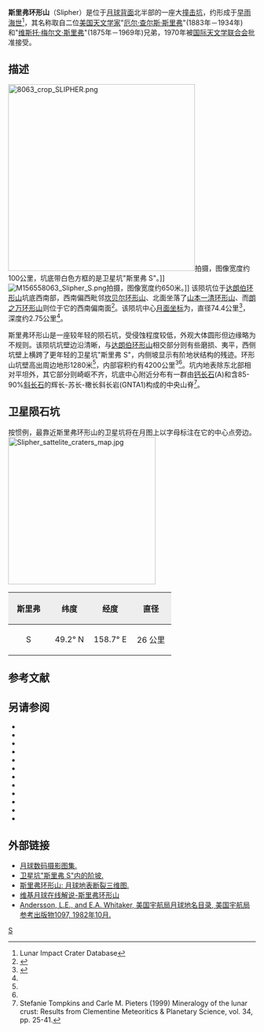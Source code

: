 {{lunar crater data|
 image=Normal d-alembert-clem.jpg|240px|
 caption=[[克莱门汀号|克莱门汀号]]拍摄的图像，图中显示了[[达朗伯环形山|达朗伯环形山]]和位于它西南坑底的斯里弗环形山。|
 latitude=49.28|
 N_or_S=N|
 longitude=160.27|
 E_or_W=E|
 diameter=74.4公里|
 depth=2.75公里|
 colong=200|
 eponym=[[厄尔·查尔斯·斯里弗|厄尔·查·斯里弗]]<br />[[维斯托·斯里弗|维斯托·梅·斯里弗]]}}
'''斯里弗环形山'''（Slipher）是位于[[月球背面|月球背面]]北半部的一座大[[撞击坑|撞击坑]]，约形成于[[早雨海世|早雨海世]]<ref name=LICD>Lunar Impact Crater Database</ref>，其名称取自二位[[美国|美国]][[天文学家|天文学家]]"[[厄尔·查尔斯·斯里弗|厄尔·查尔斯·斯里弗]]"(1883年－1934年)和"[[维斯托·斯里弗|维斯托·梅尔文·斯里弗]]"(1875年－1969年)兄弟，1970年被[[国际天文学联合会|国际天文学联合会]]批准接受。

==描述==
[[Image:8063_crop_SLIPHER.png|380px]]拍摄，图像宽度约100公里，坑底带白色方框的是卫星坑"斯里弗 S"。]]
[[Image:M156558063_Slipher_S.png|thumb]]拍摄，图像宽度约650米。]]  
该陨坑位于[[达朗伯环形山|达朗伯环形山]]坑底西南部，西南偏西毗邻[[坎贝尔环形山|坎贝尔环形山]]、北面坐落了[[山本一清环形山|山本一清环形山]]、而[[朗之万环形山|朗之万环形山]]则位于它的西南偏南面<ref>{{Cite web |url=http://planetarynames.wr.usgs.gov/images/Lunar/lac_18_wac.pdf |title=Crater Slipher on the map LAC-18. |accessdate=2016-12-02 |archive-date=2016-12-13 |archive-url=https://web.archive.org/web/20161213005427/https://planetarynames.wr.usgs.gov/images/Lunar/lac_18_wac.pdf |dead-url=no }}</ref>。该陨坑中心[[月面坐标|月面坐标]]为{{Coord|49.28|N|160.27|E|globe:Moon|nogoogle=1|noosm=1}}，直径74.4公里<ref name="IAU">{{Cite web |url=http://planetarynames.wr.usgs.gov/Feature/5599 |title=Directory of the International Astronomical Union |accessdate=2016-12-02 |archive-date=2018-05-31 |archive-url=https://web.archive.org/web/20180531013843/https://planetarynames.wr.usgs.gov/Feature/5599 |dead-url=no }}</ref>，深度约2.75公里<ref name="LICD"/>。

斯里弗环形山是一座较年轻的陨石坑，受侵蚀程度较低，外观大体圆形但边缘略为不规则。该陨坑坑壁边沿清晰，与[[达朗伯环形山|达朗伯环形山]]相交部分则有些磨损、夷平，西侧坑壁上横跨了更年轻的卫星坑"斯里弗 S"，内侧坡显示有阶地状结构的残迹。环形山坑壁高出周边地形1280米<ref name="LICD"/>，内部容积约有4200公里<sup>3</sup><ref name="LICD"/>。坑内地表除东北部相对平坦外，其它部分则崎岖不齐，坑底中心附近分布有一群由[[钙长石|钙长石]](A)和含85-90%[[斜长石|斜长石]]的辉长-苏长-橄长斜长岩(GNTA1)构成的中央山脊<ref>Stefanie Tompkins and Carle M. Pieters (1999) Mineralogy of the lunar crust: Results from Clementine Meteoritics & Planetary Science, vol. 34, pp. 25-41.</ref>。

==卫星陨石坑==
按惯例，最靠近斯里弗环形山的卫星坑将在月图上以字母标注在它的中心点旁边。
[[Image:Slipher_sattelite_craters_map.jpg|300px]]

{| class="wikitable"
!width="25%" style="background:#eeeeee;" |斯里弗
!width="25%" style="background:#eeeeee;" |纬度
!width="25%" style="background:#eeeeee;" |经度 
!width="25%" style="background:#eeeeee;" |直径
|-
|align="center"|S
|align="center"|49.2° N
|align="center"|158.7° E
|align="center"|26 公里
|}{{clear}}
==参考文献==
{{reflist}}

==另请参阅==
{{refbegin}}
* {{cite book
  | last1 = Andersson
  | first1 = L. E.
  | last2 = Whitaker
  | first2 = E. A.
  | authorlink2 = Ewen Whitaker
  | date = 1982
  | title = [[NASA|NASA]] Catalogue of Lunar Nomenclature
  | publisher = NASA RP-1097
  | ref = harv
  }}
* {{cite web
  | last = Blue
  | first = Jennifer
  | date = July 25, 2007
  | title = Gazetteer of Planetary Nomenclature
  | publisher = [[United_States_Geological_Survey|USGS]]
  | url = http://planetarynames.wr.usgs.gov/
  | accessdate = 2007-08-05
  | ref = harv
  | archive-date = 2015-05-26
  | archive-url = https://web.archive.org/web/20150526164842/http://planetarynames.wr.usgs.gov/
  | dead-url = no
  }}
* {{cite book
  | last1 = Bussey
  | first1 = B.
  | authorlink1 = Ben Bussey
  | last2 = Spudis
  | first2 = P.
  | authorlink2 = Paul Spudis
  | date = 2004
  | title = The Clementine Atlas of the Moon
  | publisher = Cambridge University Press
  | location = New York
  | isbn = 978-0-521-81528-4
  | ref = harv
  }}
* {{cite book
  | last1 = Cocks
  | first1 = Elijah E.
  | last2 = Cocks
  | first2 = Josiah C.
  | date = 1995
  | title = Who's Who on the Moon: A Biographical Dictionary of Lunar Nomenclature
  | url = https://archive.org/details/isbn_9780936389271
  | publisher = Tudor Publishers
  | isbn = 978-0-936389-27-1
  | ref = harv
  }}
* {{cite web
  | last = McDowell
  | first = Jonathan
  | date = July 15, 2007
  | url = http://host.planet4589.org/astro/lunar/
  | title = Lunar Nomenclature
  | publisher = Jonathan's Space Report
  | accessdate = 2007-10-24
  | ref = harv
  | archive-date = 2015-01-12
  | archive-url = https://web.archive.org/web/20150112233439/http://host.planet4589.org/astro/lunar/
  | dead-url = no
  }}
* {{cite journal| last1 = Menzel| first1 = D. H.| last2 = Minnaert| first2 = M.| last3 = Levin| first3 = B.| last4 = Dollfus| first4 = A.| last5 = Bell| first5 = B.| title = Report on Lunar Nomenclature by the Working Group of Commission 17 of the IAU| doi = 10.1007/BF00171763| journal = Space Science Reviews| volume = 12| issue = 2| pages = 136–186| year = 1971| pmid = | pmc =| bibcode = 1971SSRv...12..136M| ref = harv}}
* {{cite book
  | first = Patrick
  | last = Moore
  | authorlink = Patrick Moore
  | date = 2001
  | title = On the Moon
  | url = https://archive.org/details/patrickmooreonmo00patr
  | publisher = Sterling Publishing Co
  | isbn = 978-0-304-35469-6
  | ref = harv
  }}
* {{cite book
  | first = Fred W.
  | last = Price
  | date = 1988
  | title = The Moon Observer's Handbook
  | publisher = Cambridge University Press
  | isbn = 978-0-521-33500-3
  | ref = harv
  }}
* {{cite book
  | last = Rükl
  | first = Antonín
  | authorlink = Antonín Rükl
  | date = 1990
  | title = Atlas of the Moon
  | publisher = Kalmbach Books
  | isbn = 978-0-913135-17-4
  | ref = harv
  }}
* {{cite book
  | last = Webb
  | first = Rev. T. W.
  | authorlink = Thomas William Webb
  | date = 1962
  | title = Celestial Objects for Common Telescopes
  | url = https://archive.org/details/celestialobjects00webb
  | edition = 6th revised
  | publisher = Dover
  | isbn = 978-0-486-20917-3
  | ref = harv
  }}
* {{cite book
  | first = Ewen A.
  | last = Whitaker
  | authorlink = Ewen Whitaker
  | date = 1999
  | title = Mapping and Naming the Moon
  | publisher = Cambridge University Press
  | isbn = 978-0-521-62248-6
  | ref = harv
  }}
* {{cite book
  | first = Peter T.
  | last = Wlasuk
  | date = 2000
  | title = Observing the Moon
  | publisher = Springer
  | isbn = 978-1-85233-193-1
  | ref = harv
 }}
{{refend}}

==外部链接==
*[http://www.lpi.usra.edu/resources/lunar_orbiter/bin/srch_nam.shtml?Slipher%7C0 月球数码摄影图集.] {{Wayback|url=http://www.lpi.usra.edu/resources/lunar_orbiter/bin/srch_nam.shtml?Slipher%7C0 |date=20180531013908 }}
*[http://lroc.sese.asu.edu/posts/345 卫星坑"斯里弗 S"内的阶坡.] {{Wayback|url=http://lroc.sese.asu.edu/posts/345 |date=20161203060713 }}
*[http://lroc.sese.asu.edu/posts/244 斯里弗环形山: 月球地表断裂三维图.] {{Wayback|url=http://lroc.sese.asu.edu/posts/244 |date=20151023142810 }}
*[http://the-moon.wikispaces.com/Slipher 维基月球在线解说-斯里弗环形山] {{Wayback|url=http://the-moon.wikispaces.com/Slipher |date=20180507183602 }}
*[http://planet4589.org/astro/lunar/RP-1097.pdf Andersson, L.E., and E.A. Whitaker, 美国宇航局月球地名目录, 美国宇航局参考出版物1097, 1982年10月.] {{Wayback|url=http://planet4589.org/astro/lunar/RP-1097.pdf |date=20141006125838 }}

[[Category:月球环形山|S]]